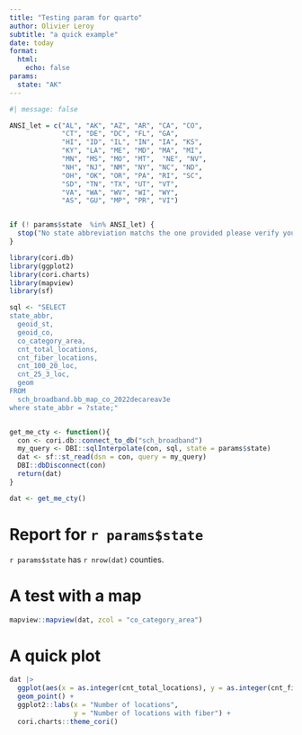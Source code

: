 ```yaml
---
title: "Testing param for quarto"
author: Olivier Leroy
subtitle: "a quick example"
date: today
format:
  html:
    echo: false
params: 
  state: "AK"
---
```


```r
#| message: false

ANSI_let = c("AL", "AK", "AZ", "AR", "CA", "CO",
             "CT", "DE", "DC", "FL", "GA",
             "HI", "ID", "IL", "IN", "IA", "KS",
             "KY", "LA", "ME", "MD", "MA", "MI",
             "MN", "MS", "MO", "MT",  "NE", "NV",
             "NH", "NJ", "NM", "NY", "NC", "ND",
             "OH", "OK", "OR", "PA", "RI", "SC",
             "SD", "TN", "TX", "UT", "VT",
             "VA", "WA", "WV", "WI", "WY",
             "AS", "GU", "MP", "PR", "VI")


if (! params$state  %in% ANSI_let) {
  stop("No state abbreviation matchs the one provided please verify your spelling")
} 

library(cori.db)
library(ggplot2)
library(cori.charts)
library(mapview)
library(sf)

sql <- "SELECT 
state_abbr,
  geoid_st,
  geoid_co,
  co_category_area,
  cnt_total_locations,
  cnt_fiber_locations,
  cnt_100_20_loc,
  cnt_25_3_loc,
  geom
FROM 
  sch_broadband.bb_map_co_2022decareav3e
where state_abbr = ?state;"


get_me_cty <- function(){
  con <- cori.db::connect_to_db("sch_broadband")
  my_query <- DBI::sqlInterpolate(con, sql, state = params$state)
  dat <- sf::st_read(dsn = con, query = my_query)
  DBI::dbDisconnect(con)
  return(dat)
}

dat <- get_me_cty()
```
  

# Report for `r params$state`

`r params$state` has `r nrow(dat)` counties.


# A test with a map

```r
mapview::mapview(dat, zcol = "co_category_area")
```

# A quick plot

```r
dat |>
  ggplot(aes(x = as.integer(cnt_total_locations), y = as.integer(cnt_fiber_locations))) +
  geom_point() +
  ggplot2::labs(x = "Number of locations",
                y = "Number of locations with fiber") +
  cori.charts::theme_cori()
```

